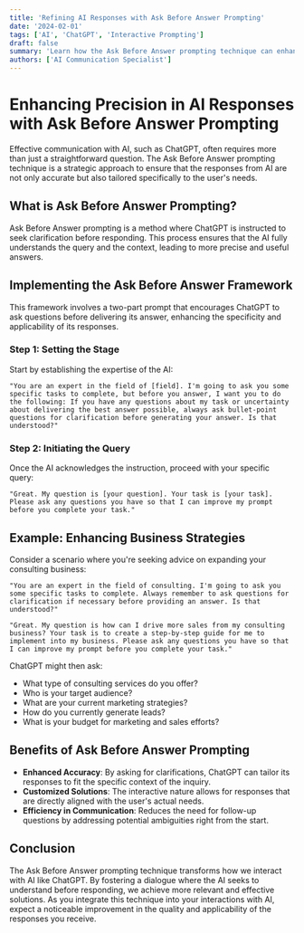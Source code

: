 ```yaml
---
title: 'Refining AI Responses with Ask Before Answer Prompting'
date: '2024-02-01'
tags: ['AI', 'ChatGPT', 'Interactive Prompting']
draft: false
summary: 'Learn how the Ask Before Answer prompting technique can enhance the accuracy and relevancy of responses from ChatGPT by incorporating interactive clarifications.'
authors: ['AI Communication Specialist']
---
```


# Enhancing Precision in AI Responses with Ask Before Answer Prompting

Effective communication with AI, such as ChatGPT, often requires more than just a straightforward question. The Ask Before Answer prompting technique is a strategic approach to ensure that the responses from AI are not only accurate but also tailored specifically to the user's needs.

## What is Ask Before Answer Prompting?

Ask Before Answer prompting is a method where ChatGPT is instructed to seek clarification before responding. This process ensures that the AI fully understands the query and the context, leading to more precise and useful answers.

## Implementing the Ask Before Answer Framework

This framework involves a two-part prompt that encourages ChatGPT to ask questions before delivering its answer, enhancing the specificity and applicability of its responses.

### Step 1: Setting the Stage

Start by establishing the expertise of the AI:

```plaintext
"You are an expert in the field of [field]. I'm going to ask you some specific tasks to complete, but before you answer, I want you to do the following: If you have any questions about my task or uncertainty about delivering the best answer possible, always ask bullet-point questions for clarification before generating your answer. Is that understood?"
```

### Step 2: Initiating the Query

Once the AI acknowledges the instruction, proceed with your specific query:

```plaintext
"Great. My question is [your question]. Your task is [your task]. Please ask any questions you have so that I can improve my prompt before you complete your task."
```

## Example: Enhancing Business Strategies

Consider a scenario where you're seeking advice on expanding your consulting business:

```plaintext
"You are an expert in the field of consulting. I'm going to ask you some specific tasks to complete. Always remember to ask questions for clarification if necessary before providing an answer. Is that understood?"
```

```plaintext
"Great. My question is how can I drive more sales from my consulting business? Your task is to create a step-by-step guide for me to implement into my business. Please ask any questions you have so that I can improve my prompt before you complete your task."
```

ChatGPT might then ask:

- What type of consulting services do you offer?
- Who is your target audience?
- What are your current marketing strategies?
- How do you currently generate leads?
- What is your budget for marketing and sales efforts?

## Benefits of Ask Before Answer Prompting

- **Enhanced Accuracy**: By asking for clarifications, ChatGPT can tailor its responses to fit the specific context of the inquiry.
- **Customized Solutions**: The interactive nature allows for responses that are directly aligned with the user's actual needs.
- **Efficiency in Communication**: Reduces the need for follow-up questions by addressing potential ambiguities right from the start.

## Conclusion

The Ask Before Answer prompting technique transforms how we interact with AI like ChatGPT. By fostering a dialogue where the AI seeks to understand before responding, we achieve more relevant and effective solutions. As you integrate this technique into your interactions with AI, expect a noticeable improvement in the quality and applicability of the responses you receive.
